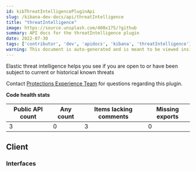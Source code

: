 ```yaml
---
id: kibThreatIntelligencePluginApi
slug: /kibana-dev-docs/api/threatIntelligence
title: "threatIntelligence"
image: https://source.unsplash.com/400x175/?github
summary: API docs for the threatIntelligence plugin
date: 2022-07-30
tags: ['contributor', 'dev', 'apidocs', 'kibana', 'threatIntelligence']
warning: This document is auto-generated and is meant to be viewed inside our experimental, new docs system. Reach out in #docs-engineering for more info.
---
```


Elastic threat intelligence helps you see if you are open to or have been subject to current or historical known threats

Contact [Protections Experience Team](https://github.com/orgs/elastic/teams/protections-experience) for questions regarding this plugin.

**Code health stats**

| Public API count  | Any count | Items lacking comments | Missing exports |
|-------------------|-----------|------------------------|-----------------|
| 3 | 0 | 3 | 0 |

## Client

### Interfaces
<DocDefinitionList data={threatIntelligenceObj.client.interfaces}/>

